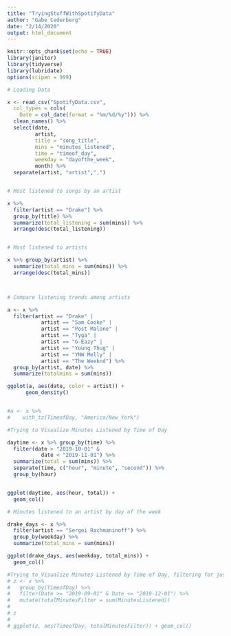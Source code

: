 ```yaml
---
title: "TryingStuffWithSpotifyData"
author: "Gabe Cederberg"
date: "2/14/2020"
output: html_document
---
```


```r
knitr::opts_chunk$set(echo = TRUE)
library(janitor)
library(tidyverse)
library(lubridate)
options(scipen = 999)
```

```r

# Loading Data

x <- read_csv("SpotifyData.csv",
  col_types = cols(
    Date = col_date(format = "%m/%d/%y"))) %>% 
  clean_names() %>% 
  select(date,
         artist, 
         title = "song_title",
         mins = "minutes_listened",
         time = "timeof_day",
         weekday = "dayofthe_week",
         month) %>% 
  separate(artist, "artist",",")


# Most listened to songs by an artist

x %>% 
  filter(artist == "Drake") %>% 
  group_by(title) %>% 
  summarize(total_listening = sum(mins)) %>% 
  arrange(desc(total_listening))


# Most listened to artists

x %>% group_by(artist) %>% 
  summarize(total_mins = sum(mins)) %>% 
  arrange(desc(total_mins))



# Compare listening trends among artists

a <- x %>% 
  filter(artist == "Drake" |
           artist == "Sam Cooke" |
           artist == "Post Malone" |
           artist == "Tyga" |
           artist == "G-Eazy" |
           artist == "Young Thug" |
           artist == "YNW Melly" |
           artist == "The Weeknd") %>% 
  group_by(artist, date) %>% 
  summarize(totalmins = sum(mins))

ggplot(a, aes(date, color = artist)) +
      geom_density() 


#a <- x %>% 
#    with_tz(TimeofDay, "America/New_York")
```


```r
#Trying to Visualize Minutes Listened by Time of Day

daytime <- x %>% group_by(time) %>% 
  filter(date > "2019-10-01" &
           date < "2019-11-01") %>% 
  summarize(total = sum(mins)) %>% 
  separate(time, c("hour", "minute", "second")) %>% 
  group_by(hour)


ggplot(daytime, aes(hour, total)) +
  geom_col()

```

```r
# Minutes listened to an artist by day of the week

drake_days <- x %>% 
  filter(artist == "Sergei Rachmaninoff") %>% 
  group_by(weekday) %>% 
  summarize(total_mins = sum(mins))

ggplot(drake_days, aes(weekday, total_mins)) +
  geom_col()
```



```r
#Trying to Visualize Minutes Listened by Time of Day, filtering for just EST
# z <- x %>% 
#   group_by(TimeofDay) %>% 
#   filter(Date >= "2019-09-01" & Date <= "2019-12-01") %>% 
#   mutate(totalMinutesFilter = sum(MinutesListened))
# 
# z
# 
# ggplot(z, aes(TimeofDay, totalMinutesFilter)) + geom_col()
```


